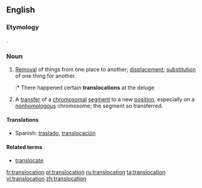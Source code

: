 ==English==

===Etymology===
{{prefix|trans|location}}.

===Noun===
{{en-noun}}

# [[removal|Removal]] of things from one place to another; [[displacement]]; [[substitution]] of one thing for another.
#:* There happened certain '''translocations''' at the deluge
# {{genetics}} A [[transfer]] of a [[chromosomal]] [[segment]] to a new [[position]], especially on a [[nonhomologous]] chromosome; the segment so transferred.

====Translations====
{{trans-top|Removal from one place to another; displacement}}
* Spanish: [[traslado]], [[translocación]]
{{trans-mid}}
{{trans-bottom}}

====Related terms====
* [[translocate]]

[[fr:translocation]]
[[pl:translocation]]
[[ru:translocation]]
[[ta:translocation]]
[[vi:translocation]]
[[zh:translocation]]